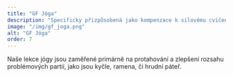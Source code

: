 ```yaml
---
title: "GF Jóga"
description: "Specificky přizpůsobená jako kompenzace k silovému cvičení"
image: "/img/gf_joga.png"
alt: "GF Jóga"
order: 7
---
```


Naše lekce jógy jsou zaměřené primárně na protahování a zlepšení rozsahu problémových partií, jako jsou kyčle, ramena, či hrudní páteř.
